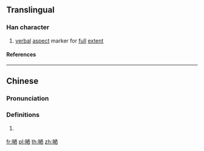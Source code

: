 {{character info/new}}
==Translingual==

===Han character===
{{Han char|rn=30|rad=口|as=10|sn=13|four=|canj=RAMW|ids=⿰口晒}}

# {{lb|mul|Cantonese}} [[verbal]] [[aspect]] marker for [[full]] [[extent]]

====References====
{{Han ref|kx=0204.111|hdz=10667.071|uh=55EE}}

----

==Chinese==
{{zh-forms|alt=晒,哂}}

===Pronunciation===
{{zh-pron
|m=sài
|c=saai3
|cat=part
}}

===Definitions===
{{zh-hanzi}}

# {{lb|zh|Cantonese}} {{n-g|[[verbal|Verbal]] [[aspect]] marker for [[full]] [[extent]].}}
#: {{zh-x|做 嗮 功課 未 呀？|Have you finished all your homework?|C}}
#: {{zh-x|今晚 唔 知 點解 個個 都 冇乜 胃口，搞到 食 剩 嗮 啲 餸。|For some reason, everyone is not hungry tonight and left all the food almost untouched.|C}}
#: {{zh-x|多謝 嗮！|Thank you very much!|C}}

[[fr:嗮]]
[[pl:嗮]]
[[th:嗮]]
[[zh:嗮]]